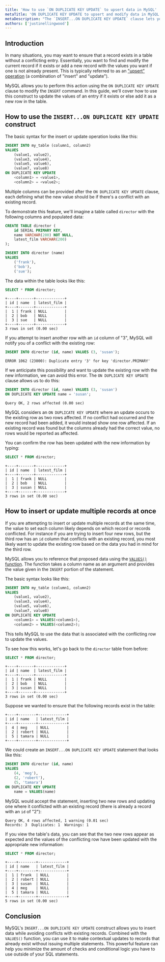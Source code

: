 ```yaml
---
title: 'How to use `ON DUPLICATE KEY UPDATE` to upsert data in MySQL'
metaTitle: 'ON DUPLICATE KEY UPDATE to upsert and modify data in MySQL'
metaDescription: "The `INSERT...ON DUPLICATE KEY UPDATE` clause lets you handle scenarios where a record should be modified if it exists and added if it does not exist."
authors: ['justinellingwood']
---
```


## Introduction

In many situations, you may want to ensure that a record exists in a table without a conflicting entry.  Essentially, you want to find and modify the current record if it exists or add a new record with the values you want if one is not already present.  This is typically referred to as an ["upsert" operation](/intro/database-glossary#upsert) (a combination of "insert" and "update").

MySQL allows you to perform this action using the `ON DUPLICATE KEY UPDATE` clause to modify the `INSERT` command.  In this guide, we'll cover how to use this construct to update the values of an entry if it exists or else add it as a new row in the table.

## How to use the `INSERT...ON DUPLICATE KEY UPDATE` construct

The basic syntax for the insert or update operation looks like this:

```sql
INSERT INTO my_table (column1, column2)
VALUES
    (value1, value2),
    (value3, value4),
    (value5, value6),
    (value7, value8)
ON DUPLICATE KEY UPDATE
    <column1> = <value1>,
    <column2> = <value2>;
```

Multiple columns can be provided after the `ON DUPLICATE KEY UPDATE` clause, each defining what the new value should be if there's a conflict with an existing record.

To demonstrate this feature, we'll imagine a table called `director` with the following columns and populated data:

```sql
CREATE TABLE director (
    id SERIAL PRIMARY KEY,
    name VARCHAR(200) NOT NULL,
    latest_film VARCHAR(200)
);

INSERT INTO director (name)
VALUES
    ('frank'),
    ('bob'),
    ('sue');
```

The data within the table looks like this:

```sql
SELECT * FROM director;
```
```
+----+-------+-------------+
| id | name  | latest_film |
+----+-------+-------------+
|  1 | frank | NULL        |
|  2 | bob   | NULL        |
|  3 | sue   | NULL        |
+----+-------+-------------+
3 rows in set (0.00 sec)
```

If you attempt to insert another row with an `id` column of "3", MySQL will notify you of a conflict with the existing row:

```sql
INSERT INTO director (id, name) VALUES (3, 'susan');
```
```
ERROR 1062 (23000): Duplicate entry '3' for key 'director.PRIMARY'
```

If we anticipate this possibility and want to update the existing row with the new information, we can avoid this error.  The `ON DUPLICATE KEY UPDATE` clause allows us to do this:

```sql
INSERT INTO director (id, name) VALUES (3, 'susan')
ON DUPLICATE KEY UPDATE name = 'susan';
```
```
Query OK, 2 rows affected (0.00 sec)
```

MySQL considers an `ON DUPLICATE KEY UPDATE` where an update occurs to the existing row as two rows affected.  If no conflict had occurred and the new record had been added, it would instead show one row affected.  If an existing record was found but the columns already had the correct value, no rows would be reported as affected.

You can confirm the row has been updated with the new information by typing:

```sql
SELECT * FROM director;
```
```
+----+-------+-------------+
| id | name  | latest_film |
+----+-------+-------------+
|  1 | frank | NULL        |
|  2 | bob   | NULL        |
|  3 | susan | NULL        |
+----+-------+-------------+
3 rows in set (0.00 sec)
```

## How to insert or update multiple records at once

If you are attempting to insert or update multiple records at the same time, the value to set each column likely depends on which record or records conflicted.  For instance if you are trying to insert four new rows, but the third row has an `id` column that conflicts with an existing record, you most likely want to update the existing row based on the data you had in mind for the third row.

MySQL allows you to reference that proposed data using the [`VALUES()` function](https://dev.mysql.com/doc/refman/8.0/en/miscellaneous-functions.html#function_values).  The function takes a column name as an argument and provides the value given in the `INSERT` portion of the statement.

The basic syntax looks like this:

```sql
INSERT INTO my_table (column1, column2)
VALUES
    (value1, value2),
    (value3, value4),
    (value5, value6),
    (value7, value8)
ON DUPLICATE KEY UPDATE
    <column1> = VALUES(<column1>),
    <column2> = VALUES(<column2>);
```

This tells MySQL to use the data that is associated with the conflicting row to update the values.

To see how this works, let's go back to the `director` table from before:

```sql
SELECT * FROM director;
```
```
+----+-------+-------------+
| id | name  | latest_film |
+----+-------+-------------+
|  1 | frank | NULL        |
|  2 | bob   | NULL        |
|  3 | susan | NULL        |
+----+-------+-------------+
3 rows in set (0.00 sec)
```

Suppose we wanted to ensure that the following records exist in the table:

```
+----+--------+-------------+
| id | name   | latest_film |
+----+--------+-------------+
|  4 | meg    | NULL        |
|  2 | robert | NULL        |
|  5 | tamara | NULL        |
+----+--------+-------------+
```

We could create an `INSERT...ON DUPLICATE KEY UPDATE` statement that looks like this:

```sql
INSERT INTO director (id, name)
VALUES
    (4, 'meg'),
    (2, 'robert'),
    (5, 'tamara')
ON DUPLICATE KEY UPDATE
    name = VALUES(name)
```

MySQL would accept the statement, inserting two new rows and updating one where it conflicted with an existing record (there is already a record with an `id` of "2"):

```
Query OK, 4 rows affected, 1 warning (0.01 sec)
Records: 3  Duplicates: 1  Warnings: 1
```

If you view the table's data, you can see that the two new rows appear as expected and the values of the conflicting row have been updated with the appropriate new information:

```sql
SELECT * FROM director;
```
```
+----+--------+-------------+
| id | name   | latest_film |
+----+--------+-------------+
|  1 | frank  | NULL        |
|  2 | robert | NULL        |
|  3 | susan  | NULL        |
|  4 | meg    | NULL        |
|  5 | tamara | NULL        |
+----+--------+-------------+
5 rows in set (0.00 sec)
```

## Conclusion

MySQL's `INSERT...ON DUPLICATE KEY UPDATE` construct allows you to insert data while avoiding conflicts with existing records.  Combined with the `VALUES()` function, you can use it to make contextual updates to records that already exist without issuing multiple statements.  This powerful feature can help you minimize the amount of checks and conditional logic you have to use outside of your SQL statements.

